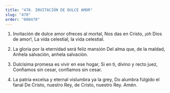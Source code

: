 ```yaml
---
title: "470. INVITACIÓN DE DULCE AMOR"
slug: "470"
order: "000470"
---
```

1. Invitación de dulce amor ofreces al mortal, Nos das en Cristo, ¡oh Dios de amor!,
La vida celestial, la vida celestial.

2. La gloria por la eternidad será feliz mansión Del alma que, de la maldad,
Anhela salvación, anhela salvación.

3. Dulcísima promesa es vivir en ese hogar,
Si en ti, divino y recto juez,
Confiamos sin cesar, confiamos sin cesar.

4. La patria excelsa y eternal vislumbra ya la grey, Do alumbra fúlgido el fanal
De Cristo, nuestro Rey, de Cristo, nuestro Rey.
Amén.
